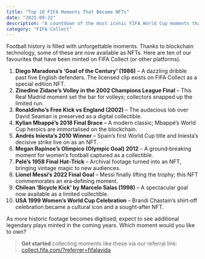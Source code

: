 ```yaml
---
title: "Top 10 FIFA Moments That Became NFTs"
date: "2025-09-22"
description: "A countdown of the most iconic FIFA World Cup moments that are immortalised as digital collectibles."
category: "FIFA Collect"
---
```


Football history is filled with unforgettable moments. Thanks to blockchain technology, some of these are now available as NFTs. Here are ten of our favourites that have been minted on FIFA Collect (or other platforms).

1. **Diego Maradona’s ‘Goal of the Century’ (1986)** – A dazzling dribble past five English defenders. The licensed clip exists on FIFA Collect as a special edition NFT.
2. **Zinedine Zidane’s Volley in the 2002 Champions League Final** – This Real Madrid moment set the bar for volleys; collectors snapped up the limited run.
3. **Ronaldinho’s Free Kick vs England (2002)** – The audacious lob over David Seaman is preserved as a digital collectible.
4. **Kylian Mbappé’s 2018 Final Brace** – A modern classic; Mbappé’s World Cup heroics are immortalised on the blockchain.
5. **Andrés Iniesta’s 2010 Winner** – Spain’s first World Cup title and Iniesta’s decisive strike live on as an NFT.
6. **Megan Rapinoe’s Olimpico (Olympic Goal) 2012** – A ground‑breaking moment for women’s football captured as a collectible.
7. **Pelé’s 1958 Final Hat‑Trick** – Archival footage turned into an NFT, bringing vintage magic to new audiences.
8. **Lionel Messi’s 2022 Final Goal** – Messi finally lifting the trophy; this NFT commemorates an era‑defining moment.
9. **Chilean ‘Bicycle Kick’ by Marcelo Salas (1998)** – A spectacular goal now available as a limited collectible.
10. **USA 1999 Women’s World Cup Celebration** – Brandi Chastain’s shirt‑off celebration became a cultural icon and a sought‑after NFT.

As more historic footage becomes digitised, expect to see additional legendary plays minted in the coming years. Which moment would you like to own?

> **Get started** collecting moments like these via our referral link: [collect.fifa.com/?referrer=fifalavida](https://collect.fifa.com/?referrer=fifalavida)